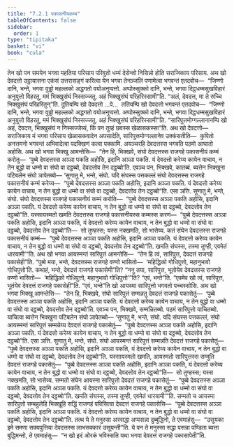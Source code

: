 ```yaml
---
title: "7.2.1 पकासनीयकम्म"
tableOfContents: false
sidebar:
  order: 1
type: "tipitaka"
basket: "vi"
book: "cula"
---
```



<DynamicBreadcrumb />

<Division number="336" book="cula">

<Paragraph number="1522" book="cula">
तेन खो पन समयेन भगवा महतिया परिसाय परिवुतो धम्मं देसेन्तो निसिन्नो होति सराजिकाय परिसाय. अथ खो देवदत्तो उट्ठायासना एकंसं उत्तरासङ्गं करित्वा येन भगवा तेनञ्जलिं पणामेत्वा भगवन्तं एतदवोच—  “जिण्णो दानि, भन्ते, भगवा वुड्ढो महल्लको अद्धगतो वयोअनुप्पत्तो. अप्पोस्सुक्को दानि, भन्ते, भगवा दिट्ठधम्मसुखविहारं अनुयुत्तो विहरतु, ममं भिक्खुसंघं निस्सज्जतु. अहं भिक्खुसंघं परिहरिस्सामी”ति. “अलं, देवदत्त, मा ते रुच्चि भिक्खुसंघं परिहरितुन्”ति.
</Paragraph>

<Paragraph number="1523" book="cula">
दुतियम्पि खो देवदत्तो …पे…  ततियम्पि खो देवदत्तो भगवन्तं एतदवोच—  “जिण्णो दानि, भन्ते, भगवा वुड्ढो महल्लको अद्धगतो वयोअनुप्पत्तो. अप्पोस्सुक्को दानि, भन्ते, भगवा दिट्ठधम्मसुखविहारं अनुयुत्तो विहरतु, ममं भिक्खुसंघं निस्सज्जतु. अहं भिक्खुसंघं परिहरिस्सामी”ति.
</Paragraph>

<Paragraph number="1524" book="cula">
“सारिपुत्तमोग्गल्लानानम्पि खो अहं, देवदत्त, भिक्खुसंघं न निस्सज्जेय्यं, किं पन तुय्हं छवस्स खेळासकस्सा”ति. अथ खो देवदत्तो—  सराजिकाय मं भगवा परिसाय खेळासकवादेन अपसादेति, सारिपुत्तमोग्गल्लानेव उक्कंसतीति—  कुपितो अनत्तमनो भगवन्तं अभिवादेत्वा पदक्खिणं कत्वा पक्कामि. अयञ्चरहि देवदत्तस्स भगवति पठमो आघातो अहोसि.
</Paragraph>

<Paragraph number="1525" book="cula">
अथ खो भगवा भिक्खू आमन्तेसि—  “तेन हि, भिक्खवे, संघो देवदत्तस्स राजगहे पकासनीयं कम्मं करोतु—  ‘पुब्बे देवदत्तस्स अञ्ञा पकति अहोसि, इदानि अञ्ञा पकति. यं देवदत्तो करेय्य कायेन वाचाय, न तेन बुद्धो वा धम्मो वा संघो वा दट्ठब्बो, देवदत्तोव तेन दट्ठब्बो’ति. एवञ्च पन, भिक्खवे, कातब्बं. ब्यत्तेन भिक्खुना पटिबलेन संघो ञापेतब्बो—
</Paragraph>

</Division>
<Division number="337" book="cula">

<Paragraph number="1526" book="cula">
‘सुणातु मे, भन्ते, संघो. यदि संघस्स पत्तकल्लं संघो देवदत्तस्स राजगहे पकासनीयं कम्मं करेय्य—  “पुब्बे देवदत्तस्स अञ्ञा पकति अहोसि, इदानि अञ्ञा पकति. यं देवदत्तो करेय्य कायेन वाचाय, न तेन बुद्धो वा धम्मो वा संघो वा दट्ठब्बो, देवदत्तोव तेन दट्ठब्बो”ति. एसा ञत्ति.
</Paragraph>

<Paragraph number="1527" book="cula">
सुणातु मे, भन्ते, संघो. संघो देवदत्तस्स राजगहे पकासनीयं कम्मं करोति—  “पुब्बे देवदत्तस्स अञ्ञा पकति अहोसि, इदानि अञ्ञा पकति. यं देवदत्तो करेय्य कायेन वाचाय, न तेन बुद्धो वा धम्मो वा संघो वा दट्ठब्बो, देवदत्तोव तेन दट्ठब्बो”ति. यस्सायस्मतो खमति देवदत्तस्स राजगहे पकासनीयस्स कम्मस्स करणं—  “पुब्बे देवदत्तस्स अञ्ञा पकति अहोसि, इदानि अञ्ञा पकति, यं देवदत्तो करेय्य कायेन वाचाय, न तेन बुद्धो वा धम्मो वा संघो वा दट्ठब्बो, देवदत्तोव तेन दट्ठब्बो”ति—  सो तुण्हस्स; यस्स नक्खमति, सो भासेय्य.
</Paragraph>

<Paragraph number="1528" book="cula">
कतं संघेन देवदत्तस्स राजगहे पकासनीयं कम्मं—  “पुब्बे देवदत्तस्स अञ्ञा पकति अहोसि, इदानि अञ्ञा पकति. यं देवदत्तो करेय्य कायेन वाचाय, न तेन बुद्धो वा धम्मो वा संघो वा दट्ठब्बो, देवदत्तोव तेन दट्ठब्बो”ति. खमति संघस्स, तस्मा तुण्ही, एवमेतं धारयामी’”ति.
</Paragraph>

</Division>
<Division number="338" book="cula">

<Paragraph number="1529" book="cula">
अथ खो भगवा आयस्मन्तं सारिपुत्तं आमन्तेसि—  “तेन हि त्वं, सारिपुत्त, देवदत्तं राजगहे पकासेही”ति. “पुब्बे मया, भन्ते, देवदत्तस्स राजगहे वण्णो भासितो—  ‘महिद्धिको गोधिपुत्तो, महानुभावो गोधिपुत्तो’ति. कथाहं, भन्ते, देवदत्तं राजगहे पकासेमी”ति? “ननु तया, सारिपुत्त, भूतोयेव देवदत्तस्स राजगहे वण्णो भासितो—  ‘महिद्धिको गोधिपुत्तो, महानुभावो गोधिपुत्तो’”ति? “एवं, भन्ते”ति. “एवमेव खो त्वं, सारिपुत्त, भूतंयेव देवदत्तं राजगहे पकासेही”ति. “एवं, भन्ते”ति खो आयस्मा सारिपुत्तो भगवतो पच्चस्सोसि.
</Paragraph>

<Paragraph number="1530" book="cula">
अथ खो भगवा भिक्खू आमन्तेसि—  “तेन हि, भिक्खवे, संघो सारिपुत्तं सम्मन्नतु देवदत्तं राजगहे पकासेतुं—  ‘पुब्बे देवदत्तस्स अञ्ञा पकति अहोसि, इदानि अञ्ञा पकति. यं देवदत्तो करेय्य कायेन वाचाय, न तेन बुद्धो वा धम्मो वा संघो वा दट्ठब्बो, देवदत्तोव तेन दट्ठब्बो’ति. एवञ्च पन, भिक्खवे, सम्मन्नितब्बो. पठमं सारिपुत्तो याचितब्बो. याचित्वा ब्यत्तेन भिक्खुना पटिबलेन संघो ञापेतब्बो—
</Paragraph>

<Paragraph number="1531" book="cula">
‘सुणातु मे, भन्ते, संघो. यदि संघस्स पत्तकल्लं, संघो आयस्मन्तं सारिपुत्तं सम्मन्नेय्य देवदत्तं राजगहे पकासेतुं—  “पुब्बे देवदत्तस्स अञ्ञा पकति अहोसि, इदानि अञ्ञा पकति. यं देवदत्तो करेय्य कायेन वाचाय, न तेन बुद्धो वा धम्मो वा संघो वा दट्ठब्बो, देवदत्तोव तेन दट्ठब्बो”ति. एसा ञत्ति.
</Paragraph>

<Paragraph number="1532" book="cula">
सुणातु मे, भन्ते, संघो. संघो आयस्मन्तं सारिपुत्तं सम्मन्नति देवदत्तं राजगहे पकासेतुं—  “पुब्बे देवदत्तस्स अञ्ञा पकति अहोसि, इदानि अञ्ञा पकति, यं देवदत्तो करेय्य कायेन वाचाय, न तेन बुद्धो वा धम्मो वा संघो वा दट्ठब्बो, देवदत्तोव तेन दट्ठब्बो”ति. यस्सायस्मतो खमति, आयस्मतो सारिपुत्तस्स सम्मुति देवदत्तं राजगहे पकासेतुं—  “पुब्बे देवदत्तस्स अञ्ञा पकति अहोसि, इदानि अञ्ञा पकति, यं देवदत्तो करेय्य कायेन वाचाय, न तेन बुद्धो वा धम्मो वा संघो वा दट्ठब्बो, देवदत्तोव तेन दट्ठब्बो”ति—  सो तुण्हस्स; यस्स नक्खमति, सो भासेय्य.
</Paragraph>

<Paragraph number="1533" book="cula">
सम्मतो संघेन आयस्मा सारिपुत्तो देवदत्तं राजगहे पकासेतुं—  “पुब्बे देवदत्तस्स अञ्ञा पकति अहोसि, इदानि अञ्ञा पकति. यं देवदत्तो करेय्य कायेन वाचाय, न तेन बुद्धो वा धम्मो वा संघो वा दट्ठब्बो, देवदत्तोव तेन दट्ठब्बो”ति. खमति संघस्स, तस्मा तुण्ही, एवमेतं धारयामी’”ति.
</Paragraph>

<Paragraph number="1534" book="cula">
सम्मतो च आयस्मा सारिपुत्तो सम्बहुलेहि भिक्खूहि सद्धिं राजगहं पविसित्वा देवदत्तं राजगहे पकासेसि—  “पुब्बे देवदत्तस्स अञ्ञा पकति अहोसि, इदानि अञ्ञा पकति. यं देवदत्तो करेय्य कायेन वाचाय, न तेन बुद्धो वा धम्मो वा संघो वा दट्ठब्बो, देवदत्तोव तेन दट्ठब्बो”ति. तत्थ ये ते मनुस्सा अस्सद्धा अप्पसन्ना दुब्बुद्धिनो, ते एवमाहंसु—  “उसूयका इमे समणा सक्यपुत्तिया देवदत्तस्स लाभसक्कारं उसूयन्ती”ति. ये पन ते मनुस्सा सद्धा पसन्ना पण्डिता ब्यत्ता बुद्धिमन्तो, ते एवमाहंसु—  “न खो इदं ओरकं भविस्सति यथा भगवा देवदत्तं राजगहे पकासापेती”ति.
</Paragraph>
</Division>